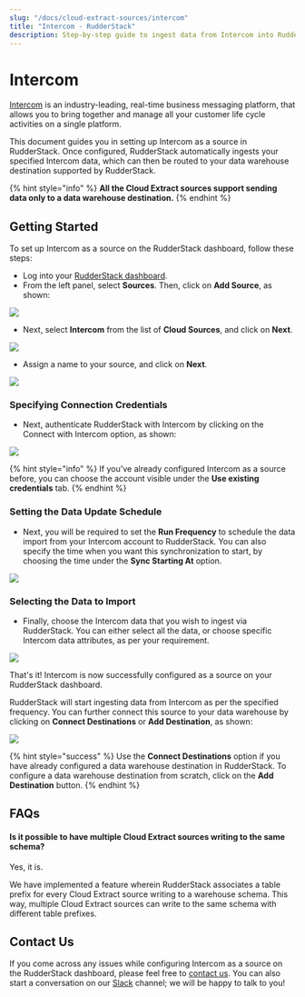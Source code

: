 ```yaml
---
slug: "/docs/cloud-extract-sources/intercom"
title: "Intercom - RudderStack"
description: Step-by-step guide to ingest data from Intercom into RudderStack.
---
```


# Intercom

[Intercom](https://www.intercom.com/) is an industry-leading, real-time business messaging platform, that allows you to bring together and manage all your customer life cycle activities on a single platform.

This document guides you in setting up Intercom as a source in RudderStack. Once configured, RudderStack automatically ingests your specified Intercom data, which can then be routed to your data warehouse destination supported by RudderStack.

{% hint style="info" %}
**All the Cloud Extract sources support sending data only to a data warehouse destination.**
{% endhint %}

## Getting Started

To set up Intercom as a source on the RudderStack dashboard, follow these steps:

- Log into your [RudderStack dashboard](https://app.rudderlabs.com/signup?type=freetrial).
- From the left panel, select **Sources**. Then, click on **Add Source**, as shown:

![](../.gitbook/assets/1%20%284%29%20%283%29%20%283%29%20%283%29%20%283%29%20%283%29%20%283%29%20%283%29%20%283%29%20%283%29%20%283%29%20%283%29%20%283%29%20%283%29%20%283%29%20%283%29%20%282%29%20%281%29.png)

- Next, select **Intercom** from the list of **Cloud Sources**, and click on **Next**.

![](../.gitbook/assets/2%20%2812%29.png)

- Assign a name to your source, and click on **Next**.

![](../.gitbook/assets/3%20%2810%29.png)

### Specifying Connection Credentials

- Next, authenticate RudderStack with Intercom by clicking on the Connect with Intercom option, as shown:

![](../.gitbook/assets/4%20%2810%29.png)

{% hint style="info" %}
If you've already configured Intercom as a source before, you can choose the account visible under the **Use existing credentials** tab.
{% endhint %}

### Setting the Data Update Schedule

- Next, you will be required to set the **Run Frequency** to schedule the data import from your Intercom account to RudderStack. You can also specify the time when you want this synchronization to start, by choosing the time under the **Sync Starting At** option.

![](../.gitbook/assets/5%20%2811%29.png)

### Selecting the Data to Import

- Finally, choose the Intercom data that you wish to ingest via RudderStack. You can either select all the data, or choose specific Intercom data attributes, as per your requirement.

![](../.gitbook/assets/6%20%2812%29.png)

That's it! Intercom is now successfully configured as a source on your RudderStack dashboard.

RudderStack will start ingesting data from Intercom as per the specified frequency. You can further connect this source to your data warehouse by clicking on **Connect Destinations** or **Add Destination**, as shown:

![](../.gitbook/assets/7%20%287%29.png)

{% hint style="success" %}
Use the **Connect Destinations** option if you have already configured a data warehouse destination in RudderStack. To configure a data warehouse destination from scratch, click on the **Add Destination** button.
{% endhint %}

## FAQs

#### Is it possible to have multiple Cloud Extract sources writing to the same schema?

Yes, it is.

We have implemented a feature wherein RudderStack associates a table prefix for every Cloud Extract source writing to a warehouse schema. This way, multiple Cloud Extract sources can write to the same schema with different table prefixes.

## Contact Us

If you come across any issues while configuring Intercom as a source on the RudderStack dashboard, please feel free to [contact us](mailto:%20docs@rudderstack.com). You can also start a conversation on our [Slack](https://resources.rudderstack.com/join-rudderstack-slack) channel; we will be happy to talk to you!
